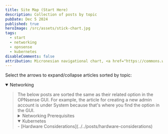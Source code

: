 ```yaml
---
title: Site Map (Start Here)
description: Collection of posts by topic
pubDate: Dec 5 2024
published: true
heroImage: /src/assets/stick-chart.jpg
tags:
  - start
  - networking
  - opnsense
  - kubernetes
disableComments: false
attribution: Micronesian navigational chart, <a href="https://commons.wikimedia.org/wiki/File:Micronesian_navigational_chart.jpg">Cullen328</a>, <a href="https://creativecommons.org/licenses/by-sa/3.0">CC BY-SA 3.0</a>, via Wikimedia Commons
---
```

Select the arrows to expand/collapse articles sorted by topic:
<details open>
<summary> Networking</summary>
<blockquote>
    The below posts are sorted the same as their related option in the OPNsense GUI. For example, the article for creating a new admin account is under System because that's where you find the option in the GUI.
    <details>
    <summary> Networking Prerequisites </summary>
    <blockquote>

    - Read OPNsense's [Hardware sizing & setup](https://docs.opnsense.org/manual/hardware.html) guide to determine if your hardware is capable of running OPNsense.
    - (Optional) For segregating network traffic across multiple VLANs, an unmanaged ethernet switch is needed. 
    
    </blockquote></details>

    <details>
    <summary> OPNsense Router </summary>
    <blockquote>

    - [OPNsense Router Intro](../../posts/opnsense-router-intro)
    
    </blockquote></details>

    <details>
    <summary> Interfaces </summary>
    <blockquote>

    - [Assign a new interface](../../posts/assign-a-new-interface)

    - [Add new VLAN interface](../../posts/add-new-vlan-interface)

    - [Setup new interface and DHCP](../../posts/setup-split-dns-via-unbound-dns)
    
    </blockquote></details>

    <details>
    <summary> Services </summary>
    <blockquote>

    - [Setup Split DNS via Unbound DNS](../../posts/setup-split-dns-via-unbound-dns)
    
    </blockquote></details>

    <details>
    <summary> System </summary>
    <blockquote>

    - [Create a New Administrator Account](../../posts/create-a-new-administrator-account)
    - [Disable logging into OPNsense as the root user](../../posts/disable-logging-into-opnsense-as-the-root-user)
    - [Enable SSH Server](../../posts/enable-ssh-server)
    - [Enable sudo for non-root user with admin privileges](../../posts/enable-sudo-for-non-root-user-with-admin-privileges)
    
    </blockquote></details>

    <details>
    <summary> Switch </summary>
    <blockquote>

    - [Setup Multiple VLANs for single NIC routers](../../posts/setup-multiple-vlans-for-single-nic-routers)
    </blockquote></details>
</blockquote></details>


<details open>
<summary>Kubernetes</summary>
- [Hardware Considerations](../../posts/hardware-considerations)
</details>